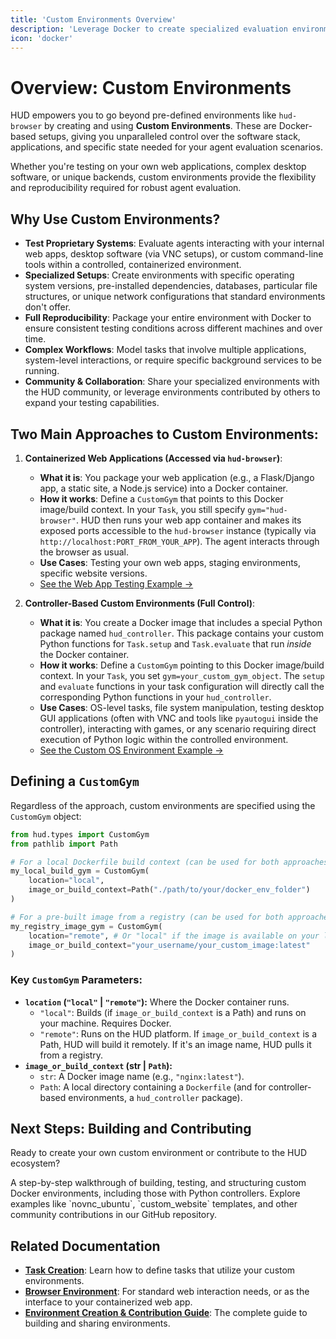 ```yaml
---
title: 'Custom Environments Overview'
description: 'Leverage Docker to create specialized evaluation environments for any scenario.'
icon: 'docker'
---
```


# Overview: Custom Environments

HUD empowers you to go beyond pre-defined environments like `hud-browser` by creating and using **Custom Environments**. These are Docker-based setups, giving you unparalleled control over the software stack, applications, and specific state needed for your agent evaluation scenarios.

Whether you're testing on your own web applications, complex desktop software, or unique backends, custom environments provide the flexibility and reproducibility required for robust agent evaluation.

## Why Use Custom Environments?

-   **Test Proprietary Systems**: Evaluate agents interacting with your internal web apps, desktop software (via VNC setups), or custom command-line tools within a controlled, containerized environment.
-   **Specialized Setups**: Create environments with specific operating system versions, pre-installed dependencies, databases, particular file structures, or unique network configurations that standard environments don't offer.
-   **Full Reproducibility**: Package your entire environment with Docker to ensure consistent testing conditions across different machines and over time.
-   **Complex Workflows**: Model tasks that involve multiple applications, system-level interactions, or require specific background services to be running.
-   **Community & Collaboration**: Share your specialized environments with the HUD community, or leverage environments contributed by others to expand your testing capabilities.

## Two Main Approaches to Custom Environments:

1.  **Containerized Web Applications (Accessed via `hud-browser`)**:
    *   **What it is**: You package your web application (e.g., a Flask/Django app, a static site, a Node.js service) into a Docker container.
    *   **How it works**: Define a `CustomGym` that points to this Docker image/build context. In your `Task`, you still specify `gym="hud-browser"`. HUD then runs your web app container and makes its exposed ports accessible to the `hud-browser` instance (typically via `http://localhost:PORT_FROM_YOUR_APP`). The agent interacts through the browser as usual.
    *   **Use Cases**: Testing your own web apps, staging environments, specific website versions.
    *   [See the Web App Testing Example &rarr;](/examples/web-app-testing)

2.  **Controller-Based Custom Environments (Full Control)**:
    *   **What it is**: You create a Docker image that includes a special Python package named `hud_controller`. This package contains your custom Python functions for `Task.setup` and `Task.evaluate` that run *inside* the Docker container.
    *   **How it works**: Define a `CustomGym` pointing to this Docker image/build context. In your `Task`, you set `gym=your_custom_gym_object`. The `setup` and `evaluate` functions in your task configuration will directly call the corresponding Python functions in your `hud_controller`.
    *   **Use Cases**: OS-level tasks, file system manipulation, testing desktop GUI applications (often with VNC and tools like `pyautogui` inside the controller), interacting with games, or any scenario requiring direct execution of Python logic within the controlled environment.
    *   [See the Custom OS Environment Example &rarr;](/examples/custom-os-env)

## Defining a `CustomGym`

Regardless of the approach, custom environments are specified using the `CustomGym` object:

```python
from hud.types import CustomGym
from pathlib import Path

# For a local Dockerfile build context (can be used for both approaches)
my_local_build_gym = CustomGym(
    location="local", 
    image_or_build_context=Path("./path/to/your/docker_env_folder")
)

# For a pre-built image from a registry (can be used for both approaches)
my_registry_image_gym = CustomGym(
    location="remote", # Or "local" if the image is available on your local Docker daemon
    image_or_build_context="your_username/your_custom_image:latest"
)
```

### Key `CustomGym` Parameters:

*   **`location` (`"local"` | `"remote"`):** Where the Docker container runs.
    *   `"local"`: Builds (if `image_or_build_context` is a Path) and runs on your machine. Requires Docker.
    *   `"remote"`: Runs on the HUD platform. If `image_or_build_context` is a Path, HUD will build it remotely. If it's an image name, HUD pulls it from a registry.
*   **`image_or_build_context` (str | `Path`):**
    *   `str`: A Docker image name (e.g., `"nginx:latest"`).
    *   `Path`: A local directory containing a `Dockerfile` (and for controller-based environments, a `hud_controller` package).

## Next Steps: Building and Contributing

Ready to create your own custom environment or contribute to the HUD ecosystem?

<CardGroup cols={2}>
  <Card title="Environment Creation Guide" icon="code-branch" href="/environment-creation">
    A step-by-step walkthrough of building, testing, and structuring custom Docker environments, including those with Python controllers.
  </Card>
  <Card title="Open Source Environments" icon="users" href="https://github.com/hud-evals/hud-sdk/tree/main/environments">
    Explore examples like `novnc_ubuntu`, `custom_website` templates, and other community contributions in our GitHub repository.
  </Card>
</CardGroup>

## Related Documentation

-   **[Task Creation](/task-creation)**: Learn how to define tasks that utilize your custom environments.
-   **[Browser Environment](/environments/browser)**: For standard web interaction needs, or as the interface to your containerized web app.
-   **[Environment Creation & Contribution Guide](/environment-creation)**: The complete guide to building and sharing environments. 